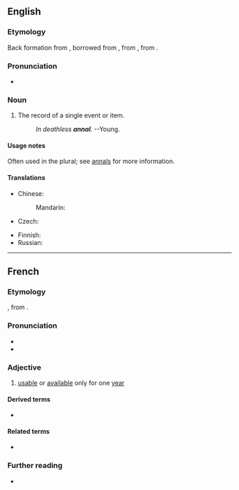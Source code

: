 {{also|annál}}

==English==

===Etymology===
Back formation from {{m|en|annals}}, borrowed from {{bor|en|frm|-|notext=1}}, from {{der|en|la|annales}}, from {{m|la|annus||year}}.

===Pronunciation===
* {{IPA|/ˈænəl/|lang=en}}

===Noun===
{{en-noun}}

# The record of a single event or item.
#: ''In deathless '''annal'''.'' --Young.

====Usage notes====
Often used in the plural; see [[annals]] for more information.

====Translations====
{{trans-top|record of a single event or item}}
* Chinese:
*: Mandarin: {{t-needed|cmn}}
* Czech: {{t|cs|anály|m-p}}
{{trans-mid}}
* Finnish: {{t+|fi|annaali}}
* Russian: {{t-needed|ru}}
{{trans-bottom}}

----

==French==

===Etymology===
{{bor|fr|la|annalis}}, from {{m|la|annus||year}}.

===Pronunciation===
* {{IPA|/anal/|lang=fr}}
* {{homophones|lang=fr|anal|anale|anales|annale|annales}}

===Adjective===
{{fr-adj}}

# {{lb|fr|legal}} [[usable]] or [[available]] only for one [[year]]

====Derived terms====
* {{l|fr|annalité}}

====Related terms====
* {{l|fr|année}}

===Further reading===
* {{R:TLFi}}